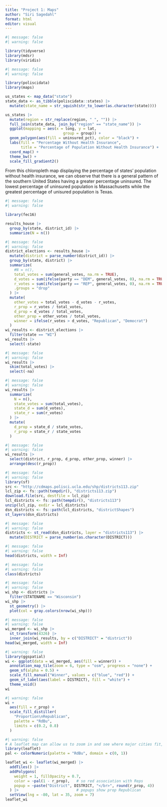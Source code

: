 ```yaml
---
title: "Project 1: Maps"
author: "Siri Sagedahl"
format: html
editor: visual
---
```


```r
#| message: false
#| warning: false

library(tidyverse)
library(mdsr)
library(viridis)
```

```r
#| message: false
#| warning: false

library(poliscidata)
library(maps)

us_states <- map_data("state")
state_data <- as_tibble(poliscidata::states) |>
  mutate(state_name = str_squish(str_to_lower(as.character(state))))

us_states |>
  mutate(region = str_replace(region, " ", "")) |>
  full_join(state_data, join_by("region" == "state_name")) |>
  ggplot(mapping = aes(x = long, y = lat,
                          group = group)) + 
  geom_polygon(aes(fill = uninsured_pct), color = "black") + 
  labs(fill = "Percentage Without Health Insurance",
       title = "Percentage of Population Without Health Insurance") +
  coord_map() + 
  theme_bw() +  
  scale_fill_gradient2() 
```
From this chloropleth map displaying the percentage of states' population without health insurance, we can observe that there is a general pattern of the southern United States having a greater percentage uninsured. The lowest percentage of uninsured population is Massachusetts while the greatest percentage of unisured population is Texas.

```r
#| message: false
#| warning: false

library(fec16)

results_house |>
  group_by(state, district_id) |>
  summarize(N = n())
```

```r
#| message: false
#| warning: false
district_elections <- results_house |>
  mutate(district = parse_number(district_id)) |>
  group_by(state, district) |>
  summarize(
    #N = n(), 
    total_votes = sum(general_votes, na.rm = TRUE),
    d_votes = sum(ifelse(party == "DEM", general_votes, 0), na.rm = TRUE),
    r_votes = sum(ifelse(party == "REP", general_votes, 0), na.rm = TRUE),
    .groups = "drop"
  ) |>
  mutate(
    other_votes = total_votes - d_votes - r_votes,
    r_prop = r_votes / total_votes,
    d_prop = d_votes / total_votes,
    other_prop = other_votes / total_votes,
    winner = ifelse(r_votes > d_votes, "Republican", "Democrat")
  )
wi_results <- district_elections |>
  filter(state == "WI")
wi_results |>                  
  select(-state)
```

```r
#| message: false
#| warning: false
wi_results |>
  skim(total_votes) |>
  select(-na)
```
```r
#| message: false
#| warning: false
wi_results |>
  summarize(
    N = n(), 
    state_votes = sum(total_votes), 
    state_d = sum(d_votes), 
    state_r = sum(r_votes)
  ) |>
  mutate(
    d_prop = state_d / state_votes, 
    r_prop = state_r / state_votes
  )
```

```r
#| message: false
#| warning: false
wi_results |>
  select(district, r_prop, d_prop, other_prop, winner) |>
  arrange(desc(r_prop))
```

```r
#| message: false
#| warning: false
library(sf)
src <- "http://cdmaps.polisci.ucla.edu/shp/districts113.zip"
lcl_zip <- fs::path(tempdir(), "districts113.zip")
download.file(src, destfile = lcl_zip)
lcl_districts <- fs::path(tempdir(), "districts113")
unzip(lcl_zip, exdir = lcl_districts)
dsn_districts <- fs::path(lcl_districts, "districtShapes")
st_layers(dsn_districts)
```

```r
#| message: false
#| warning: false
districts <- st_read(dsn_districts, layer = "districts113") |>
  mutate(DISTRICT = parse_number(as.character(DISTRICT)))
```
```r
#| message: false
#| warning: false
head(districts, width = Inf)
```

```r
#| message: false
#| warning: false
class(districts)
```
```r
#| message: false
#| warning: false
wi_shp <- districts |>
  filter(STATENAME == "Wisconsin")
wi_shp |>
  st_geometry() |>
  plot(col = gray.colors(nrow(wi_shp)))
```

```r
#| message: false
#| warning: false
wi_merged <- wi_shp |>
  st_transform(4326) |>
  inner_join(wi_results, by = c("DISTRICT" = "district"))
head(wi_merged, width = Inf)
```

```r
#| warning: false
library(ggspatial)
wi <- ggplot(data = wi_merged, aes(fill = winner)) +
  annotation_map_tile(zoom = 6, type = "osm", progress = "none") + 
  geom_sf(alpha = 0.5) +
  scale_fill_manual("Winner", values = c("blue", "red")) + 
  geom_sf_label(aes(label = DISTRICT), fill = "white") + 
  theme_void()
wi
```

```r
#| warning: false
wi +
  aes(fill = r_prop) + 
  scale_fill_distiller(
    "Proportion\nRepublican", 
    palette = "RdBu", 
    limits = c(0.2, 0.8)
  )
```

```r
#| warning: false
# A leaflet map can allow us to zoom in and see where major cities fit, etc.
library(leaflet)
pal <- colorNumeric(palette = "RdBu", domain = c(0, 1))

leaflet_wi <- leaflet(wi_merged) |>
  addTiles() |>
  addPolygons(
    weight = 1, fillOpacity = 0.7, 
    color = ~pal(1 - r_prop),   # so red association with Reps
    popup = ~paste("District", DISTRICT, "</br>", round(r_prop, 4))
  ) |>                          # popups show prop Republican
  setView(lng = -80, lat = 35, zoom = 7)
leaflet_wi

```

